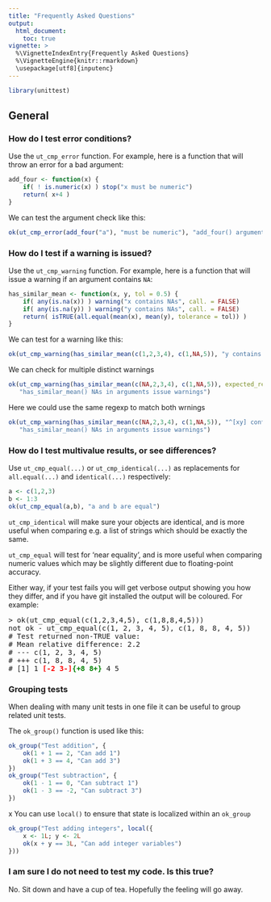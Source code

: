 ```yaml
---
title: "Frequently Asked Questions"
output:
  html_document:
    toc: true
vignette: >
  %\VignetteIndexEntry{Frequently Asked Questions}
  %\VignetteEngine{knitr::rmarkdown}
  \usepackage[utf8]{inputenc}
---
```


```r
library(unittest)
```

## General


### How do I test error conditions?

Use the ``ut_cmp_error`` function.
For example, here is a function that will throw an error for a bad argument:

```r
add_four <- function(x) {
    if( ! is.numeric(x) ) stop("x must be numeric")
    return( x+4 )
}
```

We can test the argument check like this:

```r
ok(ut_cmp_error(add_four("a"), "must be numeric"), "add_four() argument not numeric throws error")
```

### How do I test if a warning is issued?

Use the ``ut_cmp_warning`` function.
For example, here is a function that will issue a warning if an argument contains ``NA``:

```r
has_similar_mean <- function(x, y, tol = 0.5) {
    if( any(is.na(x)) ) warning("x contains NAs", call. = FALSE)
    if( any(is.na(y)) ) warning("y contains NAs", call. = FALSE)
    return( isTRUE(all.equal(mean(x), mean(y), tolerance = tol)) )
}
```

We can test for a warning like this:

```r
ok(ut_cmp_warning(has_similar_mean(c(1,2,3,4), c(1,NA,5)), "y contains NAs"), "has_similar_mean() NAs in y issues a warning")
```

We can check for multiple distinct warnings

```r
ok(ut_cmp_warning(has_similar_mean(c(NA,2,3,4), c(1,NA,5)), expected_regexp = c("x contains NAs", "y contains NAs"), expected_count = 2L),
   "has_similar_mean() NAs in arguments issue warnings")
```
Here we could use the same regexp to match both wrnings

```r
ok(ut_cmp_warning(has_similar_mean(c(NA,2,3,4), c(1,NA,5)), "^[xy] contains NAs", expected_count = 2L),
   "has_similar_mean() NAs in arguments issue warnings")
```

### How do I test multivalue results, or see differences?

Use ``ut_cmp_equal(...)`` or ``ut_cmp_identical(...)`` as replacements for ``all.equal(...)`` and ``identical(...)`` respectively:

```r
a <- c(1,2,3)
b <- 1:3
ok(ut_cmp_equal(a,b), "a and b are equal")
```

``ut_cmp_identical`` will make sure your objects are identical, and is more
useful when comparing e.g. a list of strings which should be exactly the same.

``ut_cmp_equal`` will test for ‘near equality’, and is more useful when
comparing numeric values which may be slightly different due to floating-point
accuracy.

Either way, if your test fails you will get verbose output showing you how they
differ, and if you have git installed the output will be coloured. For example:

<pre>
> ok(ut_cmp_equal(c(1,2,3,4,5), c(1,8,8,4,5)))
not ok - ut_cmp_equal(c(1, 2, 3, 4, 5), c(1, 8, 8, 4, 5))
# Test returned non-TRUE value:
# Mean relative difference: 2.2
# --- c(1, 2, 3, 4, 5)
# +++ c(1, 8, 8, 4, 5)
# [1] 1 <span style="color:red;font-weight:bold">[-2 3-]</span><span style="color:green;font-weight:bold">{+8 8+}</span> 4 5
</pre>

### Grouping tests

When dealing with many unit tests in one file it can be useful to group related unit tests.

The ``ok_group()`` function is used like this:

```r
ok_group("Test addition", {
    ok(1 + 1 == 2, "Can add 1")
    ok(1 + 3 == 4, "Can add 3")
})
ok_group("Test subtraction", {
    ok(1 - 1 == 0, "Can subtract 1")
    ok(1 - 3 == -2, "Can subtract 3")
})
```

x You can use ``local()`` to ensure that state is localized within an ``ok_group``

```r
ok_group("Test adding integers", local({
    x <- 1L; y <- 2L
    ok(x + y == 3L, "Can add integer variables")
}))
```

### I am sure I do not need to test my code. Is this true?

No. Sit down and have a cup of tea. Hopefully the feeling will go away.
